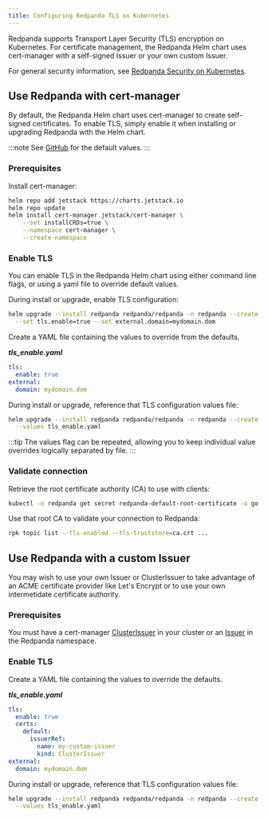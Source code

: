 ```yaml
---
title: Configuring Redpanda TLS on Kubernetes
---
```


<head>
    <meta name="title" content="Configuring TLS on Kubernetes | Redpanda Docs"/>
    <meta name="description" content="Encrypt with Transport Layer Security (TLS) on Kubernetes."/>
</head>


Redpanda supports Transport Layer Security (TLS) encryption on Kubernetes. For certificate management, the Redpanda Helm chart uses cert-manager with a self-signed Issuer or your own custom Issuer.

For general security information, see [Redpanda Security on Kubernetes](/docs/security/security-kubernetes).

## Use Redpanda with cert-manager

By default, the Redpanda Helm chart uses cert-manager to create self-signed certificates. To enable TLS, simply enable it when installing or upgrading Redpanda with the Helm chart.

:::note
See [GitHub](https://github.com/redpanda-data/helm-charts/blob/main/redpanda/values.yaml) for the default values.
:::

### Prerequisites

Install cert-manager:

```bash
helm repo add jetstack https://charts.jetstack.io
helm repo update
helm install cert-manager jetstack/cert-manager \
    --set installCRDs=true \
    --namespace cert-manager \
    --create-namespace
```

### Enable TLS

You can enable TLS in the Redpanda Helm chart using either command line flags, or using a yaml file to override default values.

<Tabs>
  <TabItem value="flags" label="CLI flags" default>

During install or upgrade, enable TLS configuration:

```bash
helm upgrade --install redpanda redpanda/redpanda -n redpanda --create-namespace \
  --set tls.enable=true --set external.domain=mydomain.dom
```

  </TabItem>
  <TabItem value="values" label="YAML values">

Create a YAML file containing the values to override from the defaults.

_**tls_enable.yaml**_

```yaml
tls:
  enable: true
external:
  domain: mydomain.dom
```

During install or upgrade, reference that TLS configuration values file:

```bash
helm upgrade --install redpanda redpanda/redpanda -n redpanda --create-namespace \
  --values tls_enable.yaml
```

:::tip
The values flag can be repeated, allowing you to keep individual value overrides logically separated by file.
:::

  </TabItem>
</Tabs>

### Validate connection

Retrieve the root certificate authority (CA) to use with clients:

```bash
kubectl -n redpanda get secret redpanda-default-root-certificate -o go-template='{{ index .data "ca.crt" | base64decode }}' > ca.crt
```

Use that root CA to validate your connection to Redpanda:

```bash
rpk topic list --tls-enabled --tls-truststore=ca.crt ...
```

## Use Redpanda with a custom Issuer

You may wish to use your own Issuer or ClusterIssuer to take advantage of an ACME certificate provider like Let's Encrypt or to use your own intermetidate certificate authority.

### Prerequisites

You must have a cert-manager [ClusterIssuer](https://cert-manager.io/docs/concepts/issuer/) in your cluster or an [Issuer](https://cert-manager.io/docs/concepts/issuer/) in the Redpanda namespace.

### Enable TLS

Create a YAML file containing the values to override the defaults.

_**tls_enable.yaml**_

```yaml
tls:
  enable: true
  certs:
    default:
      issuerRef:
        name: my-custom-issuer
        kind: ClusterIssuer
external:
  domain: mydomain.dom
```

During install or upgrade, reference that TLS configuration values file:

```bash
helm upgrade --install redpanda redpanda/redpanda -n redpanda --create-namespace \
  --values tls_enable.yaml
```
